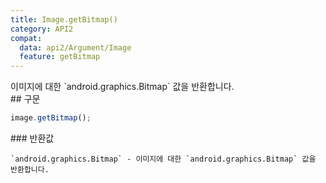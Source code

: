 ```yaml
---
title: Image.getBitmap()
category: API2
compat:
  data: api2/Argument/Image
  feature: getBitmap
---
```


<Section>
  이미지에 대한 `android.graphics.Bitmap` 값을 반환합니다.
</Section>
<Section>
  ## 구문

  ~~~js
  image.getBitmap();
  ~~~

  <Section>
    ### 반환값

    `android.graphics.Bitmap` - 이미지에 대한 `android.graphics.Bitmap` 값을 반환합니다.
  </Section>
</Section>